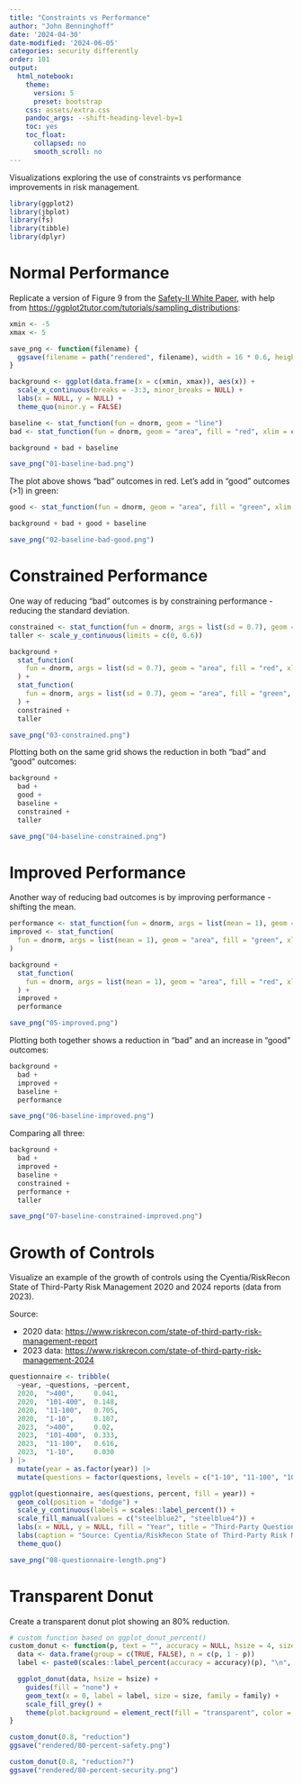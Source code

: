 ```yaml
---
title: "Constraints vs Performance"
author: "John Benninghoff"
date: '2024-04-30'
date-modified: '2024-06-05'
categories: security differently
order: 101
output:
  html_notebook:
    theme:
      version: 5
      preset: bootstrap
    css: assets/extra.css
    pandoc_args: --shift-heading-level-by=1
    toc: yes
    toc_float:
      collapsed: no
      smooth_scroll: no
---
```


Visualizations exploring the use of constraints vs performance improvements in risk management.

```r
library(ggplot2)
library(jbplot)
library(fs)
library(tibble)
library(dplyr)
```

# Normal Performance

Replicate a version of Figure 9 from the
[Safety-II White Paper](https://www.england.nhs.uk/signuptosafety/wp-content/uploads/sites/16/2015/10/safety-1-safety-2-whte-papr.pdf),
with help from [https://ggplot2tutor.com/tutorials/sampling_distributions](https://web.archive.org/web/20240617205348/https://ggplot2tutor.com/tutorials/sampling_distributions):

```r
xmin <- -5
xmax <- 5

save_png <- function(filename) {
  ggsave(filename = path("rendered", filename), width = 16 * 0.6, height = 9 * 0.6, bg = "white")
}

background <- ggplot(data.frame(x = c(xmin, xmax)), aes(x)) +
  scale_x_continuous(breaks = -3:3, minor_breaks = NULL) +
  labs(x = NULL, y = NULL) +
  theme_quo(minor.y = FALSE)

baseline <- stat_function(fun = dnorm, geom = "line")
bad <- stat_function(fun = dnorm, geom = "area", fill = "red", xlim = c(xmin, -2))

background + bad + baseline

save_png("01-baseline-bad.png")
```

The plot above shows "bad" outcomes in red. Let's add in "good" outcomes (>1) in green:

```r
good <- stat_function(fun = dnorm, geom = "area", fill = "green", xlim = c(1, xmax))

background + bad + good + baseline

save_png("02-baseline-bad-good.png")
```

# Constrained Performance

One way of reducing "bad" outcomes is by constraining performance - reducing the standard
deviation.

```r
constrained <- stat_function(fun = dnorm, args = list(sd = 0.7), geom = "line", color = "blue")
taller <- scale_y_continuous(limits = c(0, 0.6))

background +
  stat_function(
    fun = dnorm, args = list(sd = 0.7), geom = "area", fill = "red", xlim = c(xmin, -2)
  ) +
  stat_function(
    fun = dnorm, args = list(sd = 0.7), geom = "area", fill = "green", xlim = c(1, xmax)
  ) +
  constrained +
  taller

save_png("03-constrained.png")
```

Plotting both on the same grid shows the reduction in both "bad" and "good" outcomes:

```r
background +
  bad +
  good +
  baseline +
  constrained +
  taller

save_png("04-baseline-constrained.png")
```

# Improved Performance

Another way of reducing bad outcomes is by improving performance - shifting the mean.

```r
performance <- stat_function(fun = dnorm, args = list(mean = 1), geom = "line", color = "blue")
improved <- stat_function(
  fun = dnorm, args = list(mean = 1), geom = "area", fill = "green", xlim = c(1, xmax)
)

background +
  stat_function(
    fun = dnorm, args = list(mean = 1), geom = "area", fill = "red", xlim = c(xmin, -2)
  ) +
  improved +
  performance

save_png("05-improved.png")
```

Plotting both together shows a reduction in "bad" and an increase in "good" outcomes:

```r
background +
  bad +
  improved +
  baseline +
  performance

save_png("06-baseline-improved.png")
```

Comparing all three:

```r
background +
  bad +
  improved +
  baseline +
  constrained +
  performance +
  taller

save_png("07-baseline-constrained-improved.png")
```

# Growth of Controls

Visualize an example of the growth of controls using the Cyentia/RiskRecon State of Third-Party Risk
Management 2020 and 2024 reports (data from 2023).

Source:

- 2020 data: <https://www.riskrecon.com/state-of-third-party-risk-management-report>
- 2023 data: <https://www.riskrecon.com/state-of-third-party-risk-management-2024>

```r
questionnaire <- tribble(
  ~year, ~questions, ~percent,
  2020,  ">400",     0.041,
  2020,  "101-400",  0.148,
  2020,  "11-100",   0.705,
  2020,  "1-10",     0.107,
  2023,  ">400",     0.02,
  2023,  "101-400",  0.333,
  2023,  "11-100",   0.616,
  2023,  "1-10",     0.030
) |>
  mutate(year = as.factor(year)) |>
  mutate(questions = factor(questions, levels = c("1-10", "11-100", "101-400", ">400")))

ggplot(questionnaire, aes(questions, percent, fill = year)) +
  geom_col(position = "dodge") +
  scale_y_continuous(labels = scales::label_percent()) +
  scale_fill_manual(values = c("steelblue2", "steelblue4")) +
  labs(x = NULL, y = NULL, fill = "Year", title = "Third-Party Questionnaire Length by Year") +
  labs(caption = "Source: Cyentia/RiskRecon State of Third-Party Risk Management, 2020 and 2024") +
  theme_quo()

save_png("08-questionnaire-length.png")
```

# Transparent Donut

Create a transparent donut plot showing an 80% reduction.

```r
# custom function based on ggplot_donut_percent()
custom_donut <- function(p, text = "", accuracy = NULL, hsize = 4, size = 12, family = "Lato") {
  data <- data.frame(group = c(TRUE, FALSE), n = c(p, 1 - p))
  label <- paste0(scales::label_percent(accuracy = accuracy)(p), "\n", text)

  ggplot_donut(data, hsize = hsize) +
    guides(fill = "none") +
    geom_text(x = 0, label = label, size = size, family = family) +
    scale_fill_grey() +
    theme(plot.background = element_rect(fill = "transparent", color = NA))
}

custom_donut(0.8, "reduction")
ggsave("rendered/80-percent-safety.png")

custom_donut(0.8, "reduction?")
ggsave("rendered/80-percent-security.png")
```
